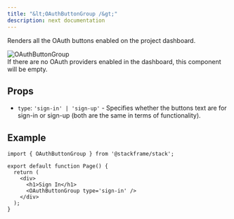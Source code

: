 ```yaml
---
title: "&lt;OAuthButtonGroup /&gt;"
description: next documentation
---
```


Renders all the OAuth buttons enabled on the project dashboard.

<div className="stack-white-image-showcase stack-250h">
  <img src="../imgs/oauth-button-group.png" alt="OAuthButtonGroup" className="stack-250h" />
</div>

<Callout>
If there are no OAuth providers enabled in the dashboard, this component will be empty.
</Callout>

## Props

- `type`: `'sign-in' | 'sign-up'` - Specifies whether the buttons text are for sign-in or sign-up (both are the same in terms of functionality).

## Example

```tsx
import { OAuthButtonGroup } from '@stackframe/stack';

export default function Page() {
  return (
    <div>
      <h1>Sign In</h1>
      <OAuthButtonGroup type='sign-in' />
    </div>
  );
}

```
